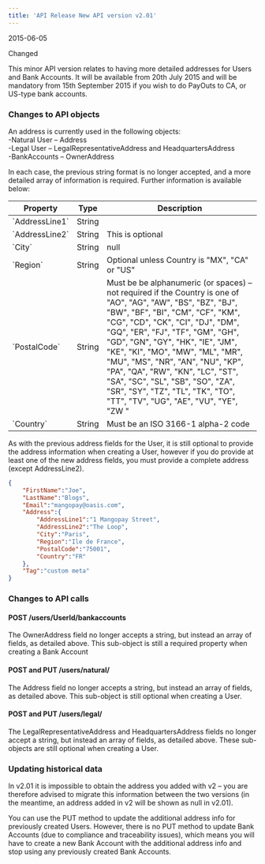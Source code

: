 ```yaml
---
title: 'API Release New API version v2.01'  
---
```

<span class="date">2015-06-05</span>  
  
  
<div class="pill pill-purple">Changed</div>  
  

This minor API version relates to having more detailed addresses for Users and Bank Accounts. It will be available from 20th July 2015 and will be mandatory from 15th September 2015 if you wish to do PayOuts to CA, or US-type bank accounts.  

### Changes to API objects  

An address is currently used in the following objects:  
-Natural User – Address  
-Legal User – LegalRepresentativeAddress and HeadquartersAddress  
-BankAccounts – OwnerAddress  

In each case, the previous string format is no longer accepted, and a more detailed array of information is required. Further information is available below:

<table class="html-table">
    <thead>
        <tr>
            <th class="header">Property</th>
            <th class="header">Type</th>
            <th class="header">Description</th>
        </tr>
    </thead>
    <tbody>
        <tr>
            <td class="content">`AddressLine1`</td>
            <td class="content">String</td>
            <td class="content"></td>
        </tr>
        <tr>
            <td class="content">`AddressLine2`</td>
            <td class="content">String</td>
            <td class="content">This is optional</td>
        </tr>
        <tr>
            <td class="content">`City`</td>
            <td class="content">String</td>
            <td class="content">null</td>
        </tr>
        <tr>
            <td class="content">`Region`</td>
            <td class="content">String</td>
            <td class="content">Optional unless Country is "MX", "CA" or "US"</td>
        </tr>
        <tr>
            <td class="content">`PostalCode`</td>
            <td class="content">String</td>
            <td class="content">Must be be alphanumeric (or spaces) – not required if the Country is one of "AO", "AG", "AW", "BS", "BZ", "BJ", "BW", "BF", "BI", "CM", "CF", "KM", "CG", "CD", "CK", "CI", "DJ", "DM", "GQ", "ER", "FJ", "TF", "GM", "GH", "GD", "GN", "GY", "HK", "IE", "JM", "KE", "KI", "MO", "MW", "ML", "MR", "MU", "MS", "NR", "AN", "NU", "KP", "PA", "QA", "RW", "KN", "LC", "ST", "SA", "SC", "SL", "SB", "SO", "ZA", "SR", "SY", "TZ", "TL", "TK", "TO", "TT", "TV", "UG", "AE", "VU", "YE", "ZW "</td>
        </tr>
        <tr>
            <td class="content">`Country`</td>
            <td class="content">String</td>
            <td class="content">Must be an ISO 3166-1 alpha-2 code</td>
        </tr>
    </tbody>
</table>

As with the previous address fields for the User, it is still optional to provide the address information when creating a User, however if you do provide at least one of the new address fields, you must provide a complete address (except AddressLine2).  
```json Example request for POST /v2.01/ClientId/users/natural
{
    "FirstName":"Joe",
    "LastName":"Blogs",
    "Email":"mangopay@oasis.com",
    "Address":{
        "AddressLine1":"1 Mangopay Street",
        "AddressLine2":"The Loop",
        "City":"Paris",
        "Region":"Ile de France",
        "PostalCode":"75001",
        "Country":"FR"
    },
    "Tag":"custom meta"
}
```  

### Changes to API calls  

#### POST /users/UserId/bankaccounts  

The OwnerAddress field no longer accepts a string, but instead an array of fields, as detailed above. This sub-object is still a required property when creating a Bank Account  

#### POST and PUT /users/natural/  

The Address field no longer accepts a string, but instead an array of fields, as detailed above. This sub-object is still optional when creating a User.  

#### POST and PUT /users/legal/  

The LegalRepresentativeAddress and HeadquartersAddress fields no longer accept a string, but instead an array of fields, as detailed above. These sub-objects are still optional when creating a User.  

### Updating historical data  

In v2.01 it is impossible to obtain the address you added with v2 – you are therefore advised to migrate this information between the two versions (in the meantime, an address added in v2 will be shown as null in v2.01).  

You can use the PUT method to update the additional address info for previously created Users. However, there is no PUT method to update Bank Accounts (due to compliance and traceability issues), which means you will have to create a new Bank Account with the additional address info and stop using any previously created Bank Accounts.